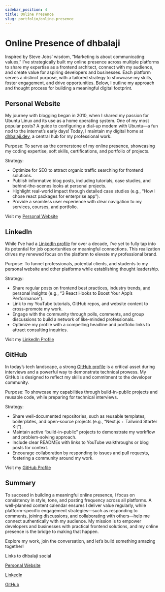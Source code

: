---
sidebar_position: 4
title: Online Presence
slug: portfolio/online-presence
---

# Online Presence of dhbalaji

Inspired by Steve Jobs’ wisdom, “Marketing is about communicating values,” I’ve strategically built my online presence across multiple platforms to share my expertise as a frontend architect, connect with my audience, and create value for aspiring developers and businesses. Each platform serves a distinct purpose, with a tailored strategy to showcase my skills, foster engagement, and drive opportunities. Below, I outline my approach and thought process for building a meaningful digital footprint.

## Personal Website

My journey with blogging began in 2010, when I shared my passion for Ubuntu Linux and its use as a home operating system. One of my most popular posts? A guide to configuring a dial-up modem with Ubuntu—a fun nod to the internet’s early days! Today, I maintain my digital home at [dhbalaji.dev](https://dhbalaji.dev), a central hub for my professional work.

Purpose: To serve as the cornerstone of my online presence, showcasing my coding expertise, soft skills, certifications, and portfolio of projects.

Strategy: 

- Optimize for SEO to attract organic traffic searching for frontend solutions.
- Publish informative blog posts, including tutorials, case studies, and behind-the-scenes looks at personal projects.
- Highlight real-world impact through detailed case studies (e.g., “How I chose react packages for enterprise app”).
- Provide a seamless user experience with clear navigation to my services, courses, and portfolio.

Visit my [Personal Website](https://dhbalaji.dev)

## LinkedIn

While I’ve had a [LinkedIn profile](https://www.linkedin.com/in/dhbalaji/) for over a decade, I’ve yet to fully tap into its potential for job opportunities or meaningful connections. This realization drives my renewed focus on the platform to elevate my professional brand.

Purpose: To funnel professionals, potential clients, and students to my personal website and other platforms while establishing thought leadership.

Strategy:
- Share regular posts on frontend best practices, industry trends, and personal insights (e.g., “3 React Hooks to Boost Your App’s Performance”).
- Link to my YouTube tutorials, GitHub repos, and website content to cross-promote my work.
- Engage with the community through polls, comments, and group discussions to build a network of like-minded professionals.
- Optimize my profile with a compelling headline and portfolio links to attract consulting inquiries.

Visit my [LinkedIn Profile](https://www.linkedin.com/in/dhbalaji/)

## GitHub

In today’s tech landscape, a strong [GitHub profile](https://github.com/dhbalaji) is a critical asset during interviews and a powerful way to demonstrate technical prowess. My GitHub is designed to reflect my skills and commitment to the developer community.

Purpose: To showcase my capabilities through build-in-public projects and reusable code, while preparing for technical interviews.

Strategy:
- Share well-documented repositories, such as reusable templates, boilerplates, and open-source projects (e.g., “Next.js + Tailwind Starter Kit”).
- Maintain active “build-in-public” projects to demonstrate my workflow and problem-solving approach.
- Include clear READMEs with links to YouTube walkthroughs or blog posts for context.
- Encourage collaboration by responding to issues and pull requests, fostering a community around my work.

Visit my [GitHub Profile](https://github.com/dhbalaji)

## Summary

To succeed in building a meaningful online presence, I focus on consistency in style, tone, and posting frequency across all platforms. A well-planned content calendar ensures I deliver value regularly, while platform-specific engagement strategies—such as responding to comments, joining discussions, and collaborating with others—help me connect authentically with my audience. My mission is to empower developers and businesses with practical frontend solutions, and my online presence is the bridge to making that happen.

Explore my work, join the conversation, and let’s build something amazing together!

Links to dhbalaji social

[Personal Website](https://dhbalaji.dev)

[LinkedIn](https://www.linkedin.com/in/dhbalaji/)

[GitHub](https://github.com/dhbalaji)